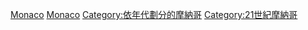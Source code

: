 [[Category:2000年代各國|Monaco]]
[[Category:2000年代歐洲|Monaco]]
[[Category:依年代劃分的摩納哥|Category:依年代劃分的摩納哥]]
[[Category:21世紀摩納哥|Category:21世紀摩納哥]]